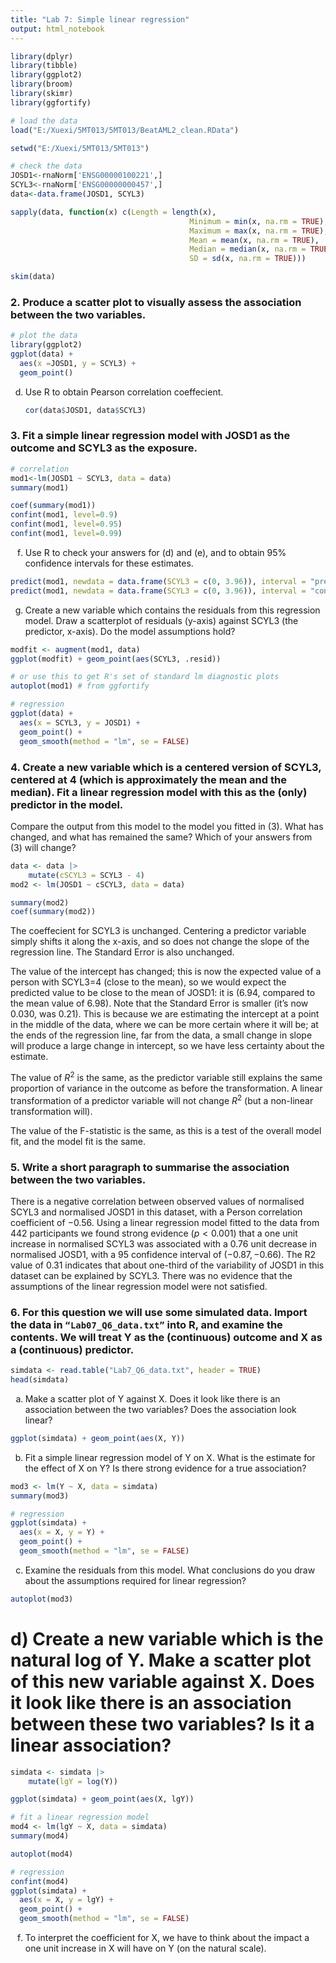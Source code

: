 ```yaml
---
title: "Lab 7: Simple linear regression"
output: html_notebook
---
```


```r
library(dplyr)
library(tibble)
library(ggplot2)
library(broom)
library(skimr)
library(ggfortify)
```

```r
# load the data
load("E:/Xuexi/5MT013/5MT013/BeatAML2_clean.RData")
```


```r
setwd("E:/Xuexi/5MT013/5MT013")
```

```r
# check the data
JOSD1<-rnaNorm['ENSG00000100221',]
SCYL3<-rnaNorm['ENSG00000000457',]
data<-data.frame(JOSD1, SCYL3)
```

```r
sapply(data, function(x) c(Length = length(x),
                                        Minimum = min(x, na.rm = TRUE),
                                        Maximum = max(x, na.rm = TRUE),
                                        Mean = mean(x, na.rm = TRUE),
                                        Median = median(x, na.rm = TRUE),
                                        SD = sd(x, na.rm = TRUE)))
```

```r
skim(data)
```

### 2. Produce a scatter plot to visually assess the association between the two variables.

```r
# plot the data
library(ggplot2)
ggplot(data) +
  aes(x =JOSD1, y = SCYL3) +
  geom_point()

```

d)  Use R to obtain Pearson correlation coeffecient.

    ```r
    cor(data$JOSD1, data$SCYL3)
    ```

<!-- -->

### 3. Fit a simple linear regression model with JOSD1 as the outcome and SCYL3 as the exposure.

```r
# correlation
mod1<-lm(JOSD1 ~ SCYL3, data = data)
summary(mod1)


```

```r
coef(summary(mod1))
confint(mod1, level=0.9)
confint(mod1, level=0.95)
confint(mod1, level=0.99)
```

f)  Use R to check your answers for (d) and (e), and to obtain 95% confidence intervals for these estimates.

```r
predict(mod1, newdata = data.frame(SCYL3 = c(0, 3.96)), interval = "prediction")
predict(mod1, newdata = data.frame(SCYL3 = c(0, 3.96)), interval = "confidence")
```

g)  Create a new variable which contains the residuals from this regression model. Draw a scatterplot of residuals (y-axis) against SCYL3 (the predictor, x-axis). Do the model assumptions hold?

```r
modfit <- augment(mod1, data)
ggplot(modfit) + geom_point(aes(SCYL3, .resid))
```

```r
# or use this to get R's set of standard lm diagnostic plots
autoplot(mod1) # from ggfortify
```

```r
# regression
ggplot(data) +
  aes(x = SCYL3, y = JOSD1) +
  geom_point() +
  geom_smooth(method = "lm", se = FALSE)

```

### 4. Create a new variable which is a centered version of SCYL3, centered at 4 (which is approximately the mean and the median). Fit a linear regression model with this as the (only) predictor in the model.

Compare the output from this model to the model you fitted in (3). What has changed, and what has remained the same? Which of your answers from (3) will change?

```r
data <- data |> 
    mutate(cSCYL3 = SCYL3 - 4)
mod2 <- lm(JOSD1 ~ cSCYL3, data = data)

summary(mod2)
coef(summary(mod2))
```

The coeffecient for SCYL3 is unchanged. Centering a predictor variable simply shifts it along the x-axis, and so does not change the slope of the regression line. The Standard Error is also unchanged. 

The value of the intercept has changed; this is now the expected value of a person with SCYL3=4 (close to the mean), so we would expect the predicted value to be close to the mean of JOSD1: it is (6.94, compared to the mean value of 6.98). 
Note that the Standard Error is smaller (it’s now 0.030, was 0.21). This is because we are estimating the intercept at a point in the middle of the data, where we can be more certain where it will be; at the ends of the regression line, far from the data, a small change in slope will produce a large change in intercept, so we have less certainty about the estimate. 

The value of $R^2$ is the same, as the predictor variable still explains the same proportion of variance in the outcome as before the transformation. A linear transformation of a predictor variable will not change $R^2$ (but a non-linear transformation will).

The value of the F-statistic is the same, as this is a test of the overall model fit, and the model fit is the same.

### 5. Write a short paragraph to summarise the association between the two variables.
There is a negative correlation between observed values of normalised SCYL3 and normalised JOSD1 in this dataset, with a Person correlation coefficient of $-0.56$. Using a linear regression model fitted to the data from 442 participants we found strong evidence ($p<0.001$) that a one unit increase in normalised SCYL3 was associated with a 0.76 unit decrease in normalised JOSD1, with a $95%$ confidence interval of $(-0.87, -0.66)$. The R2 value of 0.31 indicates that about one-third of the variability of JOSD1 in this dataset can be explained by SCYL3. There was no evidence that the assumptions of the linear regression model were not satisfied.

### 6. For this question we will use some simulated data. Import the data in `“Lab07_Q6_data.txt”` into R, and examine the contents. We will treat Y as the (continuous) outcome and X as a (continuous) predictor.

```r
simdata <- read.table("Lab7_Q6_data.txt", header = TRUE)
head(simdata)
```
a) Make a scatter plot of Y against X. Does it look like there is an
association between the two variables? Does the association look linear?

```r
ggplot(simdata) + geom_point(aes(X, Y))
```
 b) Fit a simple linear regression model of Y on X. What is the estimate for
the effect of X on Y? Is there strong evidence for a true association?
```r
mod3 <- lm(Y ~ X, data = simdata)
summary(mod3)
```
```r
# regression
ggplot(simdata) +
  aes(x = X, y = Y) +
  geom_point() +
  geom_smooth(method = "lm", se = FALSE)

```
c) Examine the residuals from this model. What conclusions do you draw about the assumptions required for linear regression?

```r
autoplot(mod3)
```
# d) Create a new variable which is the natural log of Y. Make a scatter plot of this new variable against X. Does it look like there is an association between these two variables? Is it a linear association?

```r
simdata <- simdata |>
    mutate(lgY = log(Y))

ggplot(simdata) + geom_point(aes(X, lgY))
```

```r
# fit a linear regression model
mod4 <- lm(lgY ~ X, data = simdata)
summary(mod4)
```
```r
autoplot(mod4)
```

```r
# regression
confint(mod4)
ggplot(simdata) +
  aes(x = X, y = lgY) +
  geom_point() +
  geom_smooth(method = "lm", se = FALSE)
```

f) To interpret the coefficient for X, we have to think about the impact a one unit increase in X will have on Y (on the natural scale).








